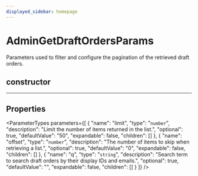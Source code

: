 ```yaml
---
displayed_sidebar: homepage
---
```



# AdminGetDraftOrdersParams

Parameters used to filter and configure the pagination of the retrieved draft orders.

## constructor

___

## Properties

<ParameterTypes parameters={[
  {
    "name": "limit",
    "type": "`number`",
    "description": "Limit the number of items returned in the list.",
    "optional": true,
    "defaultValue": "50",
    "expandable": false,
    "children": []
  },
  {
    "name": "offset",
    "type": "`number`",
    "description": "The number of items to skip when retrieving a list.",
    "optional": true,
    "defaultValue": "0",
    "expandable": false,
    "children": []
  },
  {
    "name": "q",
    "type": "`string`",
    "description": "Search term to search draft orders by their display IDs and emails.",
    "optional": true,
    "defaultValue": "",
    "expandable": false,
    "children": []
  }
]} />
